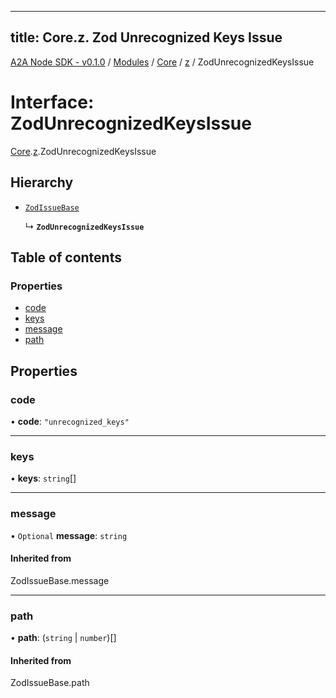 
---
title: Core.z. Zod Unrecognized Keys Issue
---

[A2A Node SDK - v0.1.0](/api-reference/README) / [Modules](/api-reference/modules) / [Core](/api-reference/modules/Core) / [z](/api-reference/modules/Core.z) / ZodUnrecognizedKeysIssue

# Interface: ZodUnrecognizedKeysIssue

[Core](/api-reference/modules/Core).[z](/api-reference/modules/Core.z).ZodUnrecognizedKeysIssue

## Hierarchy

- [`ZodIssueBase`](../modules/Core.z.md#zodissuebase)

  ↳ **`ZodUnrecognizedKeysIssue`**

## Table of contents

### Properties

- [code](Core.z.ZodUnrecognizedKeysIssue.md#code)
- [keys](Core.z.ZodUnrecognizedKeysIssue.md#keys)
- [message](Core.z.ZodUnrecognizedKeysIssue.md#message)
- [path](Core.z.ZodUnrecognizedKeysIssue.md#path)

## Properties

### code

• **code**: ``"unrecognized_keys"``

___

### keys

• **keys**: `string`[]

___

### message

• `Optional` **message**: `string`

#### Inherited from

ZodIssueBase.message

___

### path

• **path**: (`string` \| `number`)[]

#### Inherited from

ZodIssueBase.path
